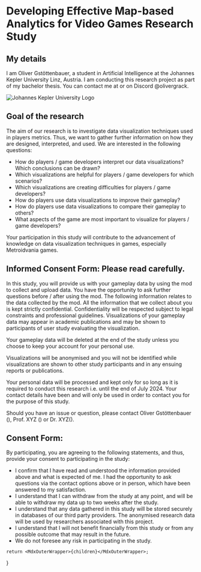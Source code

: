 
<DataCollectionStudyParticipationForm className="mx-auto my-[10rem]" formPositionText="bellow" />

<MdxInnerWrapper>

# Developing Effective Map-based Analytics for Video Games Research Study

## My details

I am Oliver Gstöttenbauer, a student in Artificial Intelligence at the Johannes Kepler University Linz, Austria.
I am conducting this research project as part of my bachelor thesis.
You can contact me at <MailLinkUnstyled /> or on Discord @olivergrack.

<Image src={jkuLogo} alt="Johannes Kepler University Logo" className="mx-auto w-[15rem] max-w-full dark:invert" />

## Goal of the research

The aim of our research is to investigate data visualization techniques used in players metrics.
Thus, we want to gather further information on how they are designed, interpreted, and used.
We are interested in the following questions:

-   How do players / game developers interpret our data visualizations? Which conclusions can be drawn?
-   Which visualizations are helpful for players / game developers for which scenarios?
-   Which visualizations are creating difficulties for players / game developers?
-   How do players use data visualizations to improve their gameplay?
-   How do players use data visualizations to compare their gameplay to others?
-   What aspects of the game are most important to visualize for players / game developers?

Your participation in this study will contribute to the advancement of knowledge on data visualization techniques in games, especially Metroidvania games.

## Informed Consent Form: Please read carefully.

In this study, you will provide us with your gameplay data by using the mod to collect and upload data.
You have the opportunity to ask further questions before / after using the mod. The following information relates to the data collected by the mod.
All the information that we collect about you is kept strictly confidential. Confidentiality will be respected subject to legal constraints and professional guidelines.
Visualizations of your gameplay data may appear in academic publications and may be shown to participants of user study evaluating the visualization.

Your gameplay data will be deleted at the end of the study unless you choose to keep your account for your personal use.

Visualizations will be anonymised and you will not be identified while visualizations are shown to other study participants and in any ensuing reports or publications.

Your personal data will be processed and kept only for so long as it is required to conduct this research i.e. until the end of July 2024.
Your contact details have been and will only be used in order to contact you for the purpose of this study.

Should you have an issue or question, please contact Oliver Gstöttenbauer (<MailLinkUnstyled />),
Prof. XYZ (<MailLinkUnstyled mail="xyz@jku.at" />) or Dr. XYZ(<MailLinkUnstyled mail="xyz@jku.at" />).

## Consent Form:

By participating, you are agreeing to the following statements, and thus, provide your consent to participating in the study:

-   I confirm that I have read and understood the information provided above and what is expected of me.
    I had the opportunity to ask questions via the contact options above or in person, which have been answered to my satisfaction.
-   I understand that I can withdraw from the study at any point, and will be able to withdraw my data up to two weeks after the study.
-   I understand that any data gathered in this study will be stored securely in databases of our third party providers. The anonymised research data will be used by researchers associated with this project.
-   I understand that I will not benefit financially from this study or from any possible outcome that may result in the future.
-   We do not foresee any risk in participating in the study.

</MdxInnerWrapper>

<DataCollectionStudyParticipationForm className="mx-auto mb-[20rem] mt-[10rem]" formPositionText="above" />

    return <MdxOuterWrapper>{children}</MdxOuterWrapper>;
}
